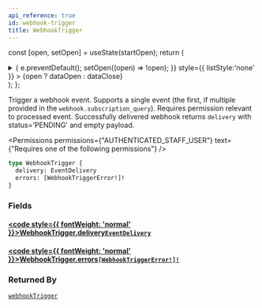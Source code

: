 ```yaml
---
api_reference: true
id: webhook-trigger
title: WebhookTrigger
---
```






const [open, setOpen] = useState(startOpen);
return (
<details {...(open ? { open: true } : {})} className="details" style={{ border:'none', boxShadow:'none', background:'var(--ifm-background-color)' }}>
<summary
onClick={(e) => {
e.preventDefault();
setOpen((open) => !open);
}}
style={{ listStyle:'none' }} >
{open ? dataOpen : dataClose}
</summary>
{open && children}
</details>
);
};

Trigger a webhook event. Supports a single event (the first, if multiple provided in the `webhook.subscription_query`). Requires permission relevant to processed event. Successfully delivered webhook returns `delivery` with status='PENDING' and empty payload.


<Permissions permissions={"AUTHENTICATED_STAFF_USER"} text={"Requires one of the following permissions"} />


```graphql
type WebhookTrigger {
  delivery: EventDelivery
  errors: [WebhookTriggerError!]!
}
```

### Fields

#### [<code style={{ fontWeight: 'normal' }}>WebhookTrigger.<b>delivery</b></code>](#)<Bullet />[`EventDelivery`](../../../api-reference/miscellaneous/objects/event-delivery.mdx) <Badge class="badge badge--secondary" text="object"/> <Badge class="badge badge--secondary" text="miscellaneous"/>

#### [<code style={{ fontWeight: 'normal' }}>WebhookTrigger.<b>errors</b></code>](#)<Bullet />[`[WebhookTriggerError!]!`](../../../api-reference/webhooks/objects/webhook-trigger-error.mdx) <Badge class="badge badge--secondary" text="non-null"/> <Badge class="badge badge--secondary" text="object"/> <Badge class="badge badge--secondary" text="webhooks"/>

### Returned By

[`webhookTrigger`](../../../api-reference/webhooks/mutations/webhook-trigger.mdx) <Badge class="badge badge--secondary" text="mutation"/>

